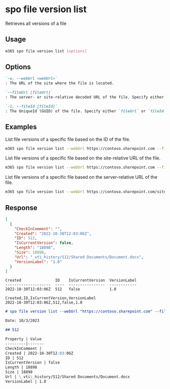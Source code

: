 
# spo file version list

Retrieves all versions of a file

## Usage

```sh
m365 spo file version list [options]
```

## Options

```md definition-list
`-u, --webUrl <webUrl>`
: The URL of the site where the file is located.

`--fileUrl [fileUrl]`
: The server- or site-relative decoded URL of the file. Specify either `fileUrl` or `fileId` but not both.

`-i, --fileId [fileId]`
: The UniqueId (GUID) of the file. Specify either `fileUrl` or `fileId` but not both.
```

<Global />

## Examples

List file versions of a specific file based on the ID of the file.

```sh
m365 spo file version list --webUrl https://contoso.sharepoint.com --fileId 'b2307a39-e878-458b-bc90-03bc578531d6'
```

List file versions of a specific file based on the site-relative URL of the file.

```sh
m365 spo file version list --webUrl https://contoso.sharepoint.com --fileUrl '/Shared Documents/Document.docx'
```

List file versions of a specific file based on the server-relative URL of the file.

```sh
m365 spo file version list --webUrl https://contoso.sharepoint.com/sites/project-x --fileUrl '/sites/project-x/Shared Documents/Document.docx'
```

## Response

<Tabs>
  <TabItem value="JSON">

  ```json
  [
    {
      "CheckInComment": "",
      "Created": "2022-10-30T12:03:06Z",
      "ID": 512,
      "IsCurrentVersion": false,
      "Length": "18898",
      "Size": 18898,
      "Url": "_vti_history/512/Shared Documents/Document.docx",
      "VersionLabel": "1.0"
    }
  ]
  ```

  </TabItem>
  <TabItem value="Text">

  ```text
  Created               ID    IsCurrentVersion  VersionLabel
  --------------------  ----  ----------------  ------------
  2022-10-30T12:03:06Z  512   false             1.0
  ```

  </TabItem>
  <TabItem value="CSV">

  ```csv
  Created,ID,IsCurrentVersion,VersionLabel
  2022-10-30T12:03:06Z,512,false,1.0
  ```

  </TabItem>
  <TabItem value="Markdown">

  ```md
  # spo file version list --webUrl "https://contoso.sharepoint.com" --fileUrl "/Shared Documents/Document.docx"

  Date: 10/3/2023

  ## 512

  Property | Value
  ---------|-------
  CheckInComment |
  Created | 2022-10-30T12:03:06Z
  ID | 512
  IsCurrentVersion | false
  Length | 18898
  Size | 18898
  Url | \_vti\_history/512/Shared Documents/Document.docx
  VersionLabel | 1.0
  ```

  </TabItem>
</Tabs>


